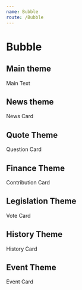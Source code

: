 ```yaml
---
name: Bubble
route: /Bubble
---
```



# Bubble

## Main theme

<Playground>
  <ThemeProvider theme={theme}>
    <Bubble>Main Text</Bubble>
  </ThemeProvider>
</Playground>

## News theme

<Playground>
  <ThemeProvider theme={cardThemes.news}>
    <Bubble>News Card</Bubble>
  </ThemeProvider>
</Playground>

## Quote Theme

<Playground>
  <ThemeProvider theme={cardThemes.question}>
    <Bubble>Question Card</Bubble>
  </ThemeProvider>
</Playground>

## Finance Theme

<Playground>
  <ThemeProvider theme={cardThemes.contribution}>
    <Bubble>Contribution Card</Bubble>
  </ThemeProvider>
</Playground>

## Legislation Theme

<Playground>
  <ThemeProvider theme={cardThemes.vote}>
    <Bubble>Vote Card</Bubble>
  </ThemeProvider>
</Playground>

## History Theme

<Playground>
  <ThemeProvider theme={cardThemes.history}>
    <Bubble>History Card</Bubble>
  </ThemeProvider>
</Playground>

## Event Theme

<Playground>
  <ThemeProvider theme={cardThemes.event}>
    <Bubble>Event Card</Bubble>
  </ThemeProvider>
</Playground>
